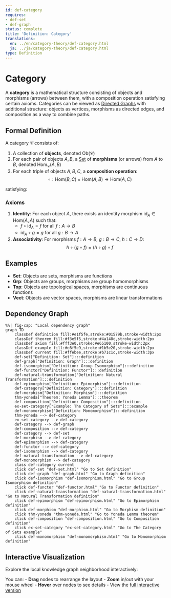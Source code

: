 ```yaml
---
id: def-category
requires:
- def-set
- def-graph
status: complete
title: 'Definition: Category'
translations:
  en: ../en/category-theory/def-category.html
  ja: ../ja/category-theory/def-category.html
type: Definition
---
```


# Category {#def-category}

A **category** is a mathematical structure consisting of objects and morphisms (arrows) between them, with a composition operation satisfying certain axioms. Categories can be viewed as [Directed Graphs](../combinatorics/def-graph.qmd) with additional structure: objects as vertices, morphisms as directed edges, and composition as a way to combine paths.

## Formal Definition

A category $\mathcal{C}$ consists of:

1. A collection of **objects**, denoted $\text{Ob}(\mathcal{C})$
2. For each pair of objects $A, B$, a [Set](../logic-set-theory/def-set.qmd) of **morphisms** (or arrows) from $A$ to $B$, denoted $\text{Hom}_{\mathcal{C}}(A, B)$
3. For each triple of objects $A, B, C$, a **composition operation**:
   $$\circ: \text{Hom}(B, C) \times \text{Hom}(A, B) \to \text{Hom}(A, C)$$

satisfying:

### Axioms

1. **Identity**: For each object $A$, there exists an identity morphism $\text{id}_A \in \text{Hom}(A, A)$ such that:
   - $f \circ \text{id}_A = f$ for all $f: A \to B$
   - $\text{id}_A \circ g = g$ for all $g: B \to A$

2. **Associativity**: For morphisms $f: A \to B$, $g: B \to C$, $h: C \to D$:
   $$h \circ (g \circ f) = (h \circ g) \circ f$$

## Examples

- **Set**: Objects are sets, morphisms are functions
- **Grp**: Objects are groups, morphisms are group homomorphisms
- **Top**: Objects are topological spaces, morphisms are continuous functions
- **Vect**: Objects are vector spaces, morphisms are linear transformations

## Dependency Graph

```mermaid
%%| fig-cap: "Local dependency graph"
graph TD
    classDef definition fill:#e1f5fe,stroke:#01579b,stroke-width:2px
    classDef theorem fill:#f3e5f5,stroke:#4a148c,stroke-width:2px
    classDef axiom fill:#fff3e0,stroke:#e65100,stroke-width:2px
    classDef example fill:#e8f5e9,stroke:#1b5e20,stroke-width:2px
    classDef current fill:#ffebee,stroke:#b71c1c,stroke-width:3px
    def-set["Definition: Set"]:::definition
    def-graph["Definition: Graph"]:::definition
    def-isomorphism["Definition: Group Isomorphism"]:::definition
    def-functor["Definition: Functor"]:::definition
    def-natural-transformation["Definition: Natural Transformation"]:::definition
    def-epimorphism["Definition: Epimorphism"]:::definition
    def-category["Definition: Category"]:::definition
    def-morphism["Definition: Morphism"]:::definition
    thm-yoneda["Theorem: Yoneda Lemma"]:::theorem
    def-composition["Definition: Composition"]:::definition
    ex-set-category["Example: The Category of Sets"]:::example
    def-monomorphism["Definition: Monomorphism"]:::definition
    thm-yoneda --> def-category
    ex-set-category --> def-category
    def-category --> def-graph
    def-composition --> def-category
    def-category --> def-set
    def-morphism --> def-category
    def-epimorphism --> def-category
    def-functor --> def-category
    def-isomorphism --> def-category
    def-natural-transformation --> def-category
    def-monomorphism --> def-category
    class def-category current
    click def-set "def-set.html" "Go to Set definition"
    click def-graph "def-graph.html" "Go to Graph definition"
    click def-isomorphism "def-isomorphism.html" "Go to Group Isomorphism definition"
    click def-functor "def-functor.html" "Go to Functor definition"
    click def-natural-transformation "def-natural-transformation.html" "Go to Natural Transformation definition"
    click def-epimorphism "def-epimorphism.html" "Go to Epimorphism definition"
    click def-morphism "def-morphism.html" "Go to Morphism definition"
    click thm-yoneda "thm-yoneda.html" "Go to Yoneda Lemma theorem"
    click def-composition "def-composition.html" "Go to Composition definition"
    click ex-set-category "ex-set-category.html" "Go to The Category of Sets example"
    click def-monomorphism "def-monomorphism.html" "Go to Monomorphism definition"
```

## Interactive Visualization

Explore the local knowledge graph neighborhood interactively:

::: {.graph-viz data-id="def-category" data-width="700" data-height="500"}
:::

You can:
- **Drag** nodes to rearrange the layout
- **Zoom** in/out with your mouse wheel
- **Hover** over nodes to see details
- View the [full interactive version](../../output/interactive/def-category.html){target="_blank"}
